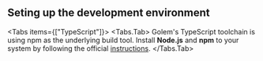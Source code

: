 
## Seting up the development environment

<Tabs items={["TypeScript"]}>
<Tabs.Tab>
Golem's TypeScript toolchain is using npm as the underlying build tool.
Install **Node.js** and **npm** to your system by following the official [instructions](https://docs.npmjs.com/downloading-and-installing-node-js-and-npm).
</Tabs.Tab>
</Tabs>
